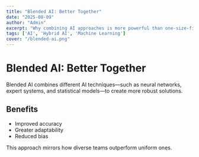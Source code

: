 ```yaml
---
title: "Blended AI: Better Together"
date: "2025-08-09"
author: "Admin"
excerpt: "Why combining AI approaches is more powerful than one-size-fits-all."
tags: ['AI', 'Hybrid AI', 'Machine Learning']
cover: "/blended-ai.png"
---
```


# Blended AI: Better Together

Blended AI combines different AI techniques—such as neural networks, expert systems, and statistical models—to create more robust solutions.

## Benefits
- Improved accuracy
- Greater adaptability
- Reduced bias

This approach mirrors how diverse teams outperform uniform ones.

